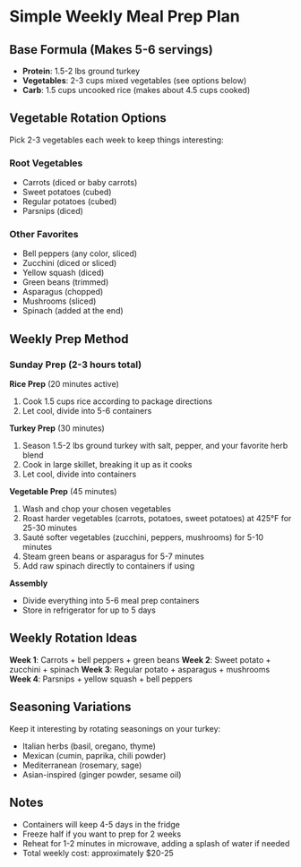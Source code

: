 
<Layout>

<InternalFoodNav />

# Simple Weekly Meal Prep Plan

## Base Formula (Makes 5-6 servings)

- **Protein**: 1.5-2 lbs ground turkey
- **Vegetables**: 2-3 cups mixed vegetables (see options below)
- **Carb**: 1.5 cups uncooked rice (makes about 4.5 cups cooked)

## Vegetable Rotation Options

Pick 2-3 vegetables each week to keep things interesting:

### Root Vegetables

- Carrots (diced or baby carrots)
- Sweet potatoes (cubed)
- Regular potatoes (cubed)
- Parsnips (diced)

### Other Favorites

- Bell peppers (any color, sliced)
- Zucchini (diced or sliced)
- Yellow squash (diced)
- Green beans (trimmed)
- Asparagus (chopped)
- Mushrooms (sliced)
- Spinach (added at the end)

## Weekly Prep Method

### Sunday Prep (2-3 hours total)

**Rice Prep** (20 minutes active)

1. Cook 1.5 cups rice according to package directions
2. Let cool, divide into 5-6 containers

**Turkey Prep** (30 minutes)

1. Season 1.5-2 lbs ground turkey with salt, pepper, and your favorite herb blend
2. Cook in large skillet, breaking it up as it cooks
3. Let cool, divide into containers

**Vegetable Prep** (45 minutes)

1. Wash and chop your chosen vegetables
2. Roast harder vegetables (carrots, potatoes, sweet potatoes) at 425°F for 25-30 minutes
3. Sauté softer vegetables (zucchini, peppers, mushrooms) for 5-10 minutes
4. Steam green beans or asparagus for 5-7 minutes
5. Add raw spinach directly to containers if using

**Assembly**

- Divide everything into 5-6 meal prep containers
- Store in refrigerator for up to 5 days

## Weekly Rotation Ideas

**Week 1**: Carrots + bell peppers + green beans **Week 2**: Sweet potato + zucchini + spinach **Week 3**: Regular potato + asparagus + mushrooms **Week 4**: Parsnips + yellow squash + bell peppers

## Seasoning Variations

Keep it interesting by rotating seasonings on your turkey:

- Italian herbs (basil, oregano, thyme)
- Mexican (cumin, paprika, chili powder)
- Mediterranean (rosemary, sage)
- Asian-inspired (ginger powder, sesame oil)

## Notes

- Containers will keep 4-5 days in the fridge
- Freeze half if you want to prep for 2 weeks
- Reheat for 1-2 minutes in microwave, adding a splash of water if needed
- Total weekly cost: approximately $20-25

</Layout>